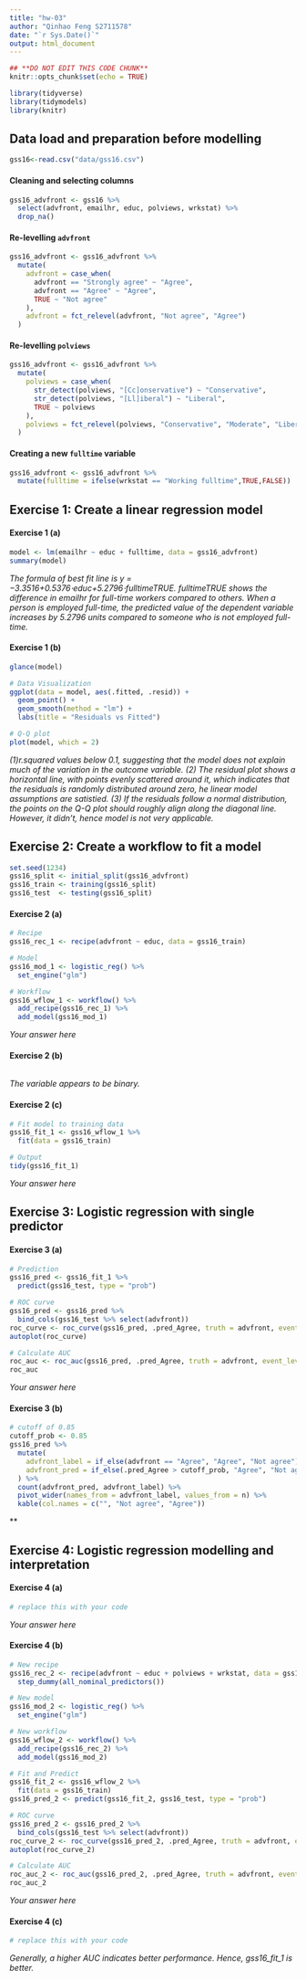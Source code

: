 ```yaml
---
title: "hw-03"
author: "Qinhao Feng S2711578"
date: "`r Sys.Date()`"
output: html_document
---
```




```r
## **DO NOT EDIT THIS CODE CHUNK**
knitr::opts_chunk$set(echo = TRUE)

library(tidyverse)
library(tidymodels)
library(knitr)
```


## Data load and preparation before modelling

```r
gss16<-read.csv("data/gss16.csv")
```

#### Cleaning and selecting columns

```r
gss16_advfront <- gss16 %>%
  select(advfront, emailhr, educ, polviews, wrkstat) %>%
  drop_na()
```

#### Re-levelling `advfront`

```r
gss16_advfront <- gss16_advfront %>%
  mutate(
    advfront = case_when(
      advfront == "Strongly agree" ~ "Agree",
      advfront == "Agree" ~ "Agree",
      TRUE ~ "Not agree"
    ),
    advfront = fct_relevel(advfront, "Not agree", "Agree")
  )
```

#### Re-levelling `polviews`

```r
gss16_advfront <- gss16_advfront %>%
  mutate(
    polviews = case_when(
      str_detect(polviews, "[Cc]onservative") ~ "Conservative",
      str_detect(polviews, "[Ll]iberal") ~ "Liberal",
      TRUE ~ polviews
    ),
    polviews = fct_relevel(polviews, "Conservative", "Moderate", "Liberal")
  )
```

#### Creating a new `fulltime` variable

```r
gss16_advfront <- gss16_advfront %>%
  mutate(fulltime = ifelse(wrkstat == "Working fulltime",TRUE,FALSE))
```


## Exercise 1: Create a linear regression model

#### Exercise 1 (a)

```r
model <- lm(emailhr ~ educ + fulltime, data = gss16_advfront)
summary(model)
```

*The formula of best fit line is y = −3.3516+0.5376⋅educ+5.2796⋅fulltimeTRUE. fulltimeTRUE shows the difference in emailhr for full-time workers compared to others. When a person is employed full-time, the predicted value of the dependent variable increases by 5.2796 units compared to someone who is not employed full-time. *

#### Exercise 1 (b)

```r
glance(model)

# Data Visualization
ggplot(data = model, aes(.fitted, .resid)) +
  geom_point() +
  geom_smooth(method = "lm") +
  labs(title = "Residuals vs Fitted")

# Q-Q plot
plot(model, which = 2)
```

*(1)r.squared values below 0.1, suggesting that the model does not explain much of the variation in the outcome variable. (2) The residual plot shows a horizontal line, with points evenly scattered around it, which indicates that the residuals is randomly distributed around zero, he linear model assumptions are satistied. (3) If the residuals follow a normal distribution, the points on the Q-Q plot should roughly align along the diagonal line. However, it didn't, hence model is not very applicable.*

## Exercise 2: Create a workflow to fit a model

```r
set.seed(1234)
gss16_split <- initial_split(gss16_advfront)
gss16_train <- training(gss16_split)
gss16_test  <- testing(gss16_split)
```

#### Exercise 2 (a)

```r
# Recipe
gss16_rec_1 <- recipe(advfront ~ educ, data = gss16_train)

# Model
gss16_mod_1 <- logistic_reg() %>%
  set_engine("glm")

# Workflow
gss16_wflow_1 <- workflow() %>%
  add_recipe(gss16_rec_1) %>%
  add_model(gss16_mod_1)
```

*Your answer here*

#### Exercise 2 (b)

```r

```

*The variable appears to be binary.*

#### Exercise 2 (c)

```r
# Fit model to training data
gss16_fit_1 <- gss16_wflow_1 %>%
  fit(data = gss16_train)

# Output
tidy(gss16_fit_1)
```

*Your answer here*

## Exercise 3: Logistic regression with single predictor

#### Exercise 3 (a)

```r
# Prediction
gss16_pred <- gss16_fit_1 %>%
  predict(gss16_test, type = "prob")

# ROC curve
gss16_pred <- gss16_pred %>%
  bind_cols(gss16_test %>% select(advfront))
roc_curve <- roc_curve(gss16_pred, .pred_Agree, truth = advfront, event_level = "second")
autoplot(roc_curve)

# Calculate AUC
roc_auc <- roc_auc(gss16_pred, .pred_Agree, truth = advfront, event_level = "second")
roc_auc
```

*Your answer here*

#### Exercise 3 (b)

```r
# cutoff of 0.85
cutoff_prob <- 0.85
gss16_pred %>%
  mutate(
    advfront_label = if_else(advfront == "Agree", "Agree", "Not agree"),
    advfront_pred = if_else(.pred_Agree > cutoff_prob, "Agree", "Not agree")
  ) %>%
  count(advfront_pred, advfront_label) %>%
  pivot_wider(names_from = advfront_label, values_from = n) %>%
  kable(col.names = c("", "Not agree", "Agree"))
```

**

## Exercise 4: Logistic regression modelling and interpretation

#### Exercise 4 (a)

```r
# replace this with your code
```

*Your answer here*

#### Exercise 4 (b)
  
```r
# New recipe
gss16_rec_2 <- recipe(advfront ~ educ + polviews + wrkstat, data = gss16_train) %>%
  step_dummy(all_nominal_predictors())

# New model
gss16_mod_2 <- logistic_reg() %>%
  set_engine("glm")

# New workflow
gss16_wflow_2 <- workflow() %>%
  add_recipe(gss16_rec_2) %>%
  add_model(gss16_mod_2)

# Fit and Predict
gss16_fit_2 <- gss16_wflow_2 %>%
  fit(data = gss16_train)
gss16_pred_2 <- predict(gss16_fit_2, gss16_test, type = "prob")

# ROC curve
gss16_pred_2 <- gss16_pred_2 %>%
  bind_cols(gss16_test %>% select(advfront))
roc_curve_2 <- roc_curve(gss16_pred_2, .pred_Agree, truth = advfront, event_level = "second")
autoplot(roc_curve_2)

# Calculate AUC
roc_auc_2 <- roc_auc(gss16_pred_2, .pred_Agree, truth = advfront, event_level = "second")
roc_auc_2
```

*Your answer here*

#### Exercise 4 (c) 

```r
# replace this with your code
```

*Generally, a higher AUC indicates better performance. Hence, gss16_fit_1 is better.*


